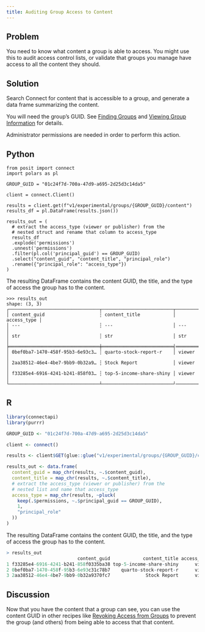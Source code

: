 ```yaml
---
title: Auditing Group Access to Content
---
```


## Problem

You need to know what content a group is able to access. You might use this to audit access control lists, or validate that groups you manage have access to all the content they should.

## Solution

Search Connect for content that is accessible to a group, and generate a data frame summarizing the content.

You will need the group's GUID. See [Finding Groups](../../groups/finding-groups/index.qmd) and [Viewing Group Information](../../groups/viewing-group-information/index.qmd) for details.

::: {.callout-note}
Administrator permissions are needed in order to perform this action.
:::

:::{.panel-tabset group="language"}

## Python

```.python
from posit import connect
import polars as pl

GROUP_GUID = "01c24f7d-700a-47d9-a695-2d25d3c14da5"

client = connect.Client()

results = client.get(f"v1/experimental/groups/{GROUP_GUID}/content")
results_df = pl.DataFrame(results.json())

results_out = (
  # extract the access_type (viewer or publisher) from the
  # nested struct and rename that column to access_type
  results_df
  .explode('permissions')
  .unnest('permissions')
  .filter(pl.col('principal_guid') == GROUP_GUID)
  .select("content_guid", "content_title", "principal_role")
  .rename({"principal_role": "access_type"})
)
```

The resulting DataFrame contains the content GUID, the title, and the type of access the group has to the content.

```.python
>>> results_out
shape: (3, 3)
┌─────────────────────────────────┬──────────────────────────┬─────────────┐
│ content_guid                    ┆ content_title            │ access_type │
│ ---                             ┆ ---                      │ ---         │
│ str                             ┆ str                      │ str         │
╞═════════════════════════════════╪══════════════════════════╡═════════════╡
│ 0bef0ba7-1470-458f-95b3-6e93c3… ┆ quarto-stock-report-r    │ viewer      │
│ 2aa38512-46e4-4be7-9bb9-0b32a9… ┆ Stock Report             │ viewer      │
│ f33285e4-6916-4241-b241-858f03… ┆ top-5-income-share-shiny │ viewer      │
└─────────────────────────────────┴──────────────────────────┘─────────────┘
```

## R

```.r
library(connectapi)
library(purrr)

GROUP_GUID <- "01c24f7d-700a-47d9-a695-2d25d3c14da5"

client <- connect()

results <- client$GET(glue::glue("v1/experimental/groups/{GROUP_GUID}/content"))

results_out <- data.frame(
  content_guid = map_chr(results, ~.$content_guid),
  content_title = map_chr(results, ~.$content_title),
  # extract the access_type (viewer or publisher) from the
  # nested list and name that access_type
  access_type = map_chr(results, ~pluck(
    keep(.$permissions, ~.$principal_guid == GROUP_GUID),
    1,
    "principal_role"
  ))
)
```

The resulting DataFrame contains the content GUID, the title, and the type of access the group has to the content.

```.r
> results_out
                          content_guid            content_title access_type
1 f33285e4-6916-4241-b241-858f0335ba38 top-5-income-share-shiny      viewer
2 0bef0ba7-1470-458f-95b3-6e93c31c78b7    quarto-stock-report-r      viewer
3 2aa38512-46e4-4be7-9bb9-0b32a9370fc7             Stock Report      viewer
```

:::

## Discussion

Now that you have the content that a group can see, you can use the content GUID in other recipes like [Revoking Access from Groups](../../content-access-controls/revoking-access-from-a-group/) to prevent the group (and others) from being able to access that that content.

